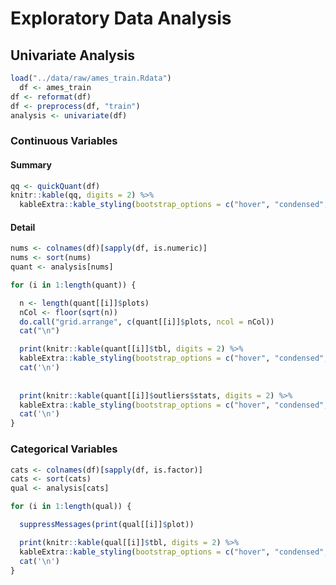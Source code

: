 # Exploratory Data Analysis
## Univariate Analysis
```r
load("../data/raw/ames_train.Rdata")
  df <- ames_train
df <- reformat(df)
df <- preprocess(df, "train")
analysis <- univariate(df)
```

### Continuous Variables

#### Summary
```r
qq <- quickQuant(df)
knitr::kable(qq, digits = 2) %>%
  kableExtra::kable_styling(bootstrap_options = c("hover", "condensed", "responsive"), full_width = T, position = "center")
```


#### Detail
```r
nums <- colnames(df)[sapply(df, is.numeric)]
nums <- sort(nums)
quant <- analysis[nums]

for (i in 1:length(quant)) {

  n <- length(quant[[i]]$plots)
  nCol <- floor(sqrt(n))
  do.call("grid.arrange", c(quant[[i]]$plots, ncol = nCol))
  cat("\n")

  print(knitr::kable(quant[[i]]$tbl, digits = 2) %>%
  kableExtra::kable_styling(bootstrap_options = c("hover", "condensed", "responsive"), full_width = T, position = "center"))
  cat('\n')
  
  
  print(knitr::kable(quant[[i]]$outliers$stats, digits = 2) %>%
  kableExtra::kable_styling(bootstrap_options = c("hover", "condensed", "responsive"), full_width = T, position = "center"))
  cat('\n')
}

```

### Categorical Variables
```r
cats <- colnames(df)[sapply(df, is.factor)]
cats <- sort(cats)
qual <- analysis[cats]

for (i in 1:length(qual)) {

  suppressMessages(print(qual[[i]]$plot))

  print(knitr::kable(qual[[i]]$tbl, digits = 2) %>%
  kableExtra::kable_styling(bootstrap_options = c("hover", "condensed", "responsive"), full_width = T, position = "center"))
  cat('\n')
}

```

